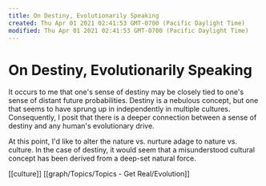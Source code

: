 ```yaml
---
title: On Destiny, Evolutionarily Speaking
created: Thu Apr 01 2021 02:41:53 GMT-0700 (Pacific Daylight Time)
modified: Thu Apr 01 2021 02:41:53 GMT-0700 (Pacific Daylight Time)
---
```

# On Destiny, Evolutionarily Speaking

It occurs to me that one's sense of destiny may be closely tied to one's sense of distant future probabilities. Destiny is a nebulous concept, but one that seems to have sprung up in independently in multiple cultures. Consequently, I posit that there is a deeper connection between a sense of destiny and any human's evolutionary drive.

At this point, I'd like to alter the nature vs. nurture adage to nature vs. culture. In the case of destiny, it would seem that a misunderstood cultural concept has been derived from a deep-set natural force.

[[culture]] [[graph/Topics/Topics - Get Real/Evolution]]